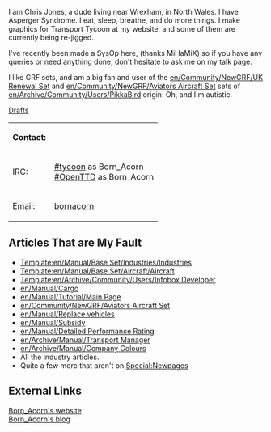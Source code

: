 {{en/Archive/Community/Users/Userbox Admin}}
I am Chris Jones, a dude living near Wrexham, in North Wales. I have Asperger Syndrome. I eat, sleep, breathe, and do more things. I make graphics for Transport Tycoon at my website, and some of them are currently being re-jigged.

I've recently been made a SysOp here, (thanks MiHaMiX) so if you have any queries or need anything done, don't hesitate to ask me on my talk page.

I like GRF sets, and am a big fan and user of the [[en/Community/NewGRF/UK Renewal Set]] and [[en/Community/NewGRF/Aviators Aircraft Set]] sets of [[en/Archive/Community/Users/PikkaBird]] origin. Oh, and I'm autistic.

[[en/Born Acorn/Drafts|Drafts]]


{|
|'''Contact:'''
|
|-
|IRC:
|[irc://irc.quakenet.org/tycoon #tycoon] as Born_Acorn <br> [irc://irc.freenode.org/OpenTTD #OpenTTD] as Born_Acorn
|-
|Email:
|[mailto:bornacorn@bornacorn.com bornacorn]
|}
==Articles That are My Fault==
*[[Template:en/Manual/Base Set/Industries/Industries]]
*[[Template:en/Manual/Base Set/Aircraft/Aircraft]]
*[[Template:en/Archive/Community/Users/Infobox Developer]]
*[[en/Manual/Cargo]]
*[[en/Manual/Tutorial/Main Page]]
*[[en/Community/NewGRF/Aviators Aircraft Set]]
*[[en/Manual/Replace vehicles]]
*[[en/Manual/Subsidy]]
*[[en/Manual/Detailed Performance Rating]]
*[[en/Archive/Manual/Transport Manager]]
*[[en/Archive/Manual/Company Colours]]
* All the industry articles.
* Quite a few more that aren't on [[Special:Newpages]]

==External Links==
[http://www.tt-terminal.co.uk Born_Acorn's website]<br>
[http://blog.bornacorn.com Born_Acorn's blog]